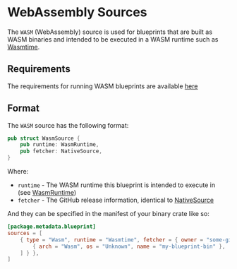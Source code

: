 # WebAssembly Sources

The `WASM` (WebAssembly) source is used for blueprints that are built as WASM binaries and intended to be executed in
a WASM runtime such as [Wasmtime].

## Requirements

The requirements for running WASM blueprints are available [here](/operators/manager/requirements#wasm-sources)

## Format

The `WASM` source has the following format:

```rust
pub struct WasmSource {
    pub runtime: WasmRuntime,
    pub fetcher: NativeSource,
}
```

Where:

* `runtime` - The WASM runtime this blueprint is intended to execute in (see [WasmRuntime])
* `fetcher` - The GitHub release information, identical to [NativeSource]

And they can be specified in the manifest of your binary crate like so:

```toml
[package.metadata.blueprint]
sources = [
    { type = "Wasm", runtime = "Wasmtime", fetcher = { owner = "some-github-user", repo = "some-blueprint", tag = "0.1.0", binaries = [
        { arch = "Wasm", os = "Unknown", name = "my-blueprint-bin" },
    ] } },
]
```

[Wasmtime]: https://wasmtime.dev/
[NativeSource]: /developers/deployment/sources/native#format
[WasmRuntime]: https://docs.rs/tangle-subxt/latest/tangle_subxt/tangle_testnet_runtime/api/runtime_types/tangle_primitives/services/sources/enum.WasmRuntime.html
